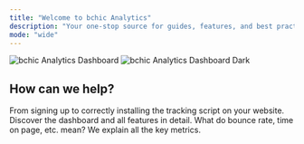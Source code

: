 ```yaml
---
title: "Welcome to bchic Analytics"
description: "Your one-stop source for guides, features, and best practices on cookieless tracking with bchic."
mode: "wide"
---
```


<img
  className="block dark:hidden my-12 rounded-lg"
  src="/images/analytics.png"
  alt="bchic Analytics Dashboard"
  title={true}
/>
<img
  className="hidden dark:block my-12 rounded-lg"
  src="/images/analytics.png"
  alt="bchic Analytics Dashboard Dark"
/>

## How can we help?

<CardGroup cols={3}>
  <Card
    title="Getting Started"
    icon="rocket-launch"
    href="en/plattform/erste-schritte/schnellstart"
  >
    From signing up to correctly installing the tracking script on your website.
  </Card>
  <Card
    title="All Features"
    icon="wand-magic-sparkles"
    href="en/plattform/erste-schritte/dashboard-tour"
  >
    Discover the dashboard and all features in detail.
  </Card>
  <Card
    title="Understanding Metrics"
    icon="magnifying-glass-chart"
    href="en/ressourcen/getting-startet/kennzahlen"
  >
    What do bounce rate, time on page, etc. mean? We explain all the key metrics.
  </Card>
</CardGroup>